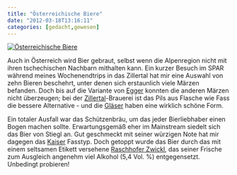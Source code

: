 ```yaml
---
title: "Österreichische Biere"
date: "2012-03-18T13:16:11"
categories: [gedacht,gewesen]
---
```


<a href="austria_biere.jpg" rel="lightbox">![Österreichische Biere](/blog/wp-content/uploads/2012/03/austria_biere_klein.jpg)</a>

Auch in Österreich wird Bier gebraut, selbst wenn die Alpenregion nicht mit ihren tschechischen Nachbarn mithalten kann. Ein kurzer Besuch im SPAR während meines Wochenendtrips in das Zillertal hat mir eine Auswahl von zehn Bieren beschehrt, unter denen sich erstaunlich viele Märzen befanden. Doch bis auf die Variante von [Egger](http://www.egger-bier.at/) konnten die anderen Märzen nicht überzeugen; bei der [Zillertal](http://www.zillertal-bier.at/)-Brauerei ist das Pils aus Flasche wie Fass die bessere Alternative - und die [Gläser](http://www.markenglas.de/products/de/GLAeSER/ZILLERTAL-BIER/ZILLERTAL-BRAUEREI-BIER-TULPE-GLAeSER.html) haben eine wirklich schöne Form.

Ein totaler Ausfall war das Schützenbräu, um das jeder Bierliebhaber einen Bogen machen sollte. Erwartungsgemäß eher im Mainstream siedelt sich das Bier von Stiegl an. Gut geschmeckt mit seiner würzigen Note hat mir dagegen das [Kaiser](http://www.kaiserbier.at) Fasstyp. Doch getoppt wurde das Bier durch das mit einem seltsamen Etikett versehene [Raschhofer Zwickl](http://www.raschhoferbier.at/produkte-biere.html#zwickl), das seiner Frische zum Ausgleich angenehm viel Alkohol (5,4 Vol. %) entgegensetzt. Unbedingt probieren!
